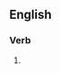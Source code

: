 ==English==

===Verb===
{{head|en|present participle}}

# {{present participle of|intimate|lang=en|nocat=1}}